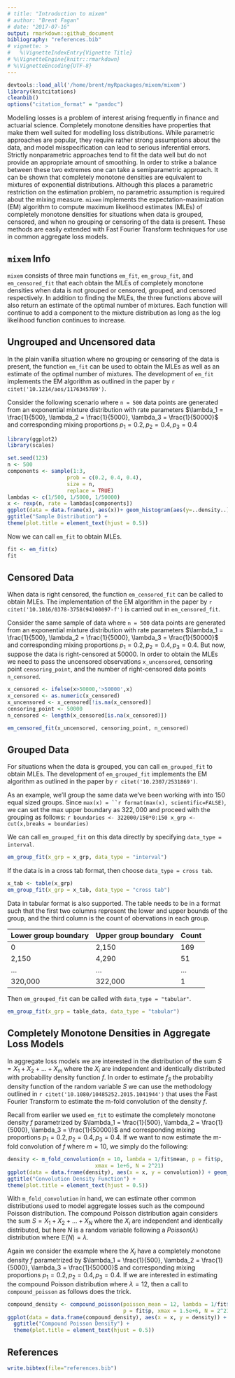 ```yaml
---
# title: "Introduction to mixem"
# author: "Brent Fagan"
# date: "2017-07-16"
output: rmarkdown::github_document
bibliography: "references.bib"
# vignette: >
#   %\VignetteIndexEntry{Vignette Title}
# %\VignetteEngine{knitr::rmarkdown}
# %\VignetteEncoding{UTF-8}
---
```

  ```r
devtools::load_all('/home/brent/myRpackages/mixem/mixem')
library(knitcitations)
cleanbib()
options("citation_format" = "pandoc")
```
Modelling losses is a problem of interest arising frequently in finance and actuarial science. Completely monotone densities have properties that make them well suited for modelling loss distributions. While parametric approaches are popular, they require rather strong assumptions about the data, and model misspecification can lead to serious inferential errors. Strictly nonparametric approaches tend to fit the data well but do not provide an appropriate amount of smoothing. In order to strike a balance between these two extremes one can take a semiparametric approach. It can be shown that completely monotone densities are equivalent to mixtures of exponential distributions. Although this places a parametric restriction on the estimation problem, no parametric assumption is required about the mixing measure. `mixem` implements the expectation-maximization (EM) algorithm to compute maximum likelihood estimates (MLEs) of completely monotone densities for situations when data is grouped, censored, and when no grouping or censoring of the data is present. These methods are easily extended with Fast Fourier Transform techniques for use in common aggregate loss models.

## `mixem` Info

`mixem` consists of three main functions `em_fit`, `em_group_fit`, and `em_censored_fit` that each obtain the MLEs of completely monotone densities when data is not grouped or censored, grouped, and censored respectively. In addition to finding the MLEs, the three functions above will also return an estimate of the optimal number of mixtures. Each function will continue to add a component to the mixture distribution as long as the log likelihood function continues to increase.

## Ungrouped and Uncensored data

In the plain vanilla situation where no grouping or censoring of the data is present, the function `em_fit` can be used to obtain the MLEs as well as an estimate of the optimal number of mixtures. The development of `em_fit` implements the EM algorithm as outlined in the paper by `r citet('10.1214/aos/1176345789')`.

Consider the following scenario where `n = 500` data points are generated from an exponential mixture distribution with rate parameters $\lambda_1 = \frac{1}{500}, \lambda_2 = \frac{1}{5000}, \lambda_3 = \frac{1}{50000}$ and corresponding mixing proportions $p_1 = 0.2, p_2 = 0.4, p_3 = 0.4$

  ```r
library(ggplot2)
library(scales)

set.seed(123)
n <- 500
components <- sample(1:3,
                     prob = c(0.2, 0.4, 0.4),
                     size = n,
                     replace = TRUE)
lambdas <- c(1/500, 1/5000, 1/50000)
x <- rexp(n, rate = lambdas[components])
ggplot(data = data.frame(x), aes(x))+ geom_histogram(aes(y=..density..), bins = 40) +
  ggtitle("Sample Distribution") +
  theme(plot.title = element_text(hjust = 0.5))
```

Now we can call `em_fit` to obtain MLEs.
```r
fit <- em_fit(x)
fit
```


## Censored Data

When data is right censored, the function `em_censored_fit` can be called to obtain MLEs. The implementation of the EM algorithm in the paper by `r citet('10.1016/0378-3758(94)00097-f')` is carried out in `em_censored_fit`.

Consider the same sample of data where `n = 500` data points are generated from an exponential mixture distribution with rate parameters $\lambda_1 = \frac{1}{500}, \lambda_2 = \frac{1}{5000}, \lambda_3 = \frac{1}{50000}$ and corresponding mixing proportions $p_1 = 0.2, p_2 = 0.4, p_3 = 0.4$. But now, suppose the data is right-censored at $50000$. In order to obtain the MLEs we need to pass the uncensored observations `x_uncensored`, censoring point `censoring_point`, and the number of right-censored data points `n_censored`.

```r
x_censored <- ifelse(x>50000,'>50000',x)
x_censored <- as.numeric(x_censored)
x_uncensored <- x_censored[!is.na(x_censored)]
censoring_point <- 50000
n_censored <- length(x_censored[is.na(x_censored)])

em_censored_fit(x_uncensored, censoring_point, n_censored)
```
## Grouped Data

For situations when the data is grouped, you can call `em_grouped_fit` to obtain MLEs. The development of `em_grouped_fit` implements the EM algorithm as outlined in the paper by `r citet('10.2307/2531869')`.

As an example, we'll group the same data we've been working with into 150 equal sized groups. Since `max(x) = ``r format(max(x), scientific=FALSE)`, we can set the max upper boundary as $322,000$ and proceed with the grouping as follows:
  ```r
boundaries <- 322000/150*0:150
x_grp <- cut(x,breaks = boundaries)
```

We can call `em_grouped_fit` on this data directly by specifying `data_type = interval`.
```r
em_group_fit(x_grp = x_grp, data_type = "interval")
```

If the data is in a cross tab format, then choose `data_type = cross tab`.
```r
x_tab <- table(x_grp)
em_group_fit(x_grp = x_tab, data_type = "cross tab")
```

Data in tabular format is also supported. The table needs to be in a format such that the first two columns represent the lower and upper bounds of the group, and the third column is the count of obervations in each group.

Lower group boundary | Upper group boundary | Count
-------------------- | ---------------------|------
  0                    | 2,150                |169
2,150                | 4,290                |51
...                  | ...                  |...
320,000              | 322,000              |1

Then `em_grouped_fit` can be called with `data_type = "tabular"`.
```r
em_group_fit(x_grp = table_data, data_type = "tabular")
```

## Completely Monotone Densities in Aggregate Loss Models
In aggregate loss models we are interested in the distribution of the sum $S = X_1+X_2+...+X_m$ where the $X_i$ are independent and identically distributed with probability density function $f$. In order to estimate $f_S$ the probabilty density function of the random variable $S$ we can use the methodology outlined in `r citet('10.1080/10485252.2015.1041944')` that uses the Fast Fourier Transform to estimate the m-fold convolution of the density $f$.

Recall from earlier we used `em_fit` to estimate the completely monotone density $f$ parametrized by $\lambda_1 = \frac{1}{500}, \lambda_2 = \frac{1}{5000}, \lambda_3 = \frac{1}{50000}$ and corresponding mixing proportions $p_1 = 0.2, p_2 = 0.4, p_3 = 0.4$. If we want to now estimate the m-fold convolution of $f$ where $m=10$, we simply do the following:

  ```r
density <- m_fold_convolution(m = 10, lambda = 1/fit$mean, p = fit$p,
                              xmax = 1e+6, N = 2^21)
ggplot(data = data.frame(density), aes(x = x, y = convolution)) + geom_line() +
  ggtitle("Convolution Density Function") +
  theme(plot.title = element_text(hjust = 0.5))
```

With `m_fold_convolution` in hand, we can estimate other common distributions used to model aggregate losses such as the compound Poisson distribution. The compound Poisson distribution again considers the sum $S = X_1 + X_2 +...+X_N$ where the $X_i$ are independent and identically distributed, but here $N$ is a random variable following a $Poisson(\lambda)$ distribution where $\mathbb{E}(N)=\lambda$.

Again we consider the example where the $X_i$ have a completely monotone density $f$ parametrized by $\lambda_1 = \frac{1}{500}, \lambda_2 = \frac{1}{5000}, \lambda_3 = \frac{1}{50000}$ and corresponding mixing proportions $p_1 = 0.2, p_2 = 0.4, p_3 = 0.4$. If we are interested in estimating the compound Poisson distribution where $\lambda=12$, then a call to `compound_poisson` as follows does the trick.

```r
compound_density <- compound_poisson(poisson_mean = 12, lambda = 1/fit$mean,
                                     p = fit$p, xmax = 1.5e+6, N = 2^21)
ggplot(data = data.frame(compound_density), aes(x = x, y = density)) + geom_line() +
  ggtitle("Compound Poisson Density") +
  theme(plot.title = element_text(hjust = 0.5))
```

## References

```r
write.bibtex(file="references.bib")
```
